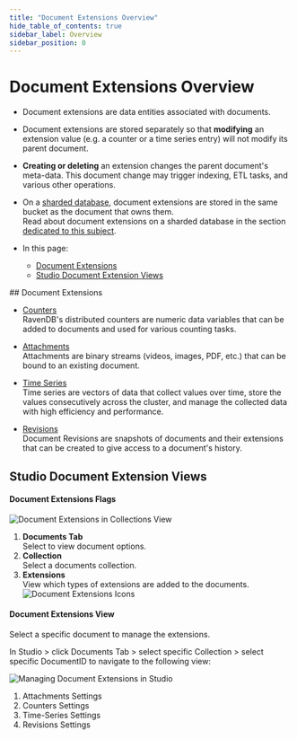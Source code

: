 ```yaml
---
title: "Document Extensions Overview"
hide_table_of_contents: true
sidebar_label: Overview
sidebar_position: 0
---
```



# Document Extensions Overview
<Admonition type="note" title="">

* Document extensions are data entities associated with documents.  

* Document extensions are stored separately so that **modifying** an extension value (e.g. a counter 
  or a time series entry) will not modify its parent document.

* **Creating or deleting** an extension changes the parent document's meta-data. 
  This document change may trigger indexing, ETL tasks, and various other operations.  

* On a [sharded database](../sharding/overview.mdx), document extensions 
  are stored in the same bucket as the document that owns them.  
  Read about document extensions on a sharded database in the section 
  [dedicated to this subject](../sharding/document-extensions.mdx).  

* In this page:  
   * [Document Extensions](../document-extensions/overview-extensions.mdx#document-extensions)  
   * [Studio Document Extension Views](../document-extensions/overview-extensions.mdx#studio-document-extension-views)  

</Admonition>
## Document Extensions

* [Counters](../document-extensions/counters/overview.mdx)  
  RavenDB's distributed counters are numeric data variables that can be added to documents and used
  for various counting tasks.

* [Attachments](../document-extensions/attachments/what-are-attachments.mdx)  
  Attachments are binary streams (videos, images, PDF, etc.) that can be bound to an existing document.

* [Time Series](../document-extensions/timeseries/overview.mdx)  
  Time series are vectors of data that collect values over time, store the values consecutively across the cluster,
  and manage the collected data with high efficiency and performance.

* [Revisions](../document-extensions/revisions/overview.mdx)  
  Document Revisions are snapshots of documents and their extensions that can be created to give access to a document's history.




## Studio Document Extension Views

#### Document Extensions Flags

![Document Extensions in Collections View](./assets/extensions-collections-view.png)

1. **Documents Tab**  
   Select to view document options.
2. **Collection**  
   Select a documents collection. 
3. **Extensions**  
   View which types of extensions are added to the documents.  
   ![Document Extensions Icons](./assets/extensions-logos.png)
#### Document Extensions View

Select a specific document to manage the extensions.  

In Studio &gt; click Documents Tab &gt; select specific Collection &gt; select specific DocumentID to navigate to the following view:  

![Managing Document Extensions in Studio](./assets/extensions-managing-single-doc.png)

1. Attachments Settings
2. Counters Settings
3. Time-Series Settings
4. Revisions Settings



